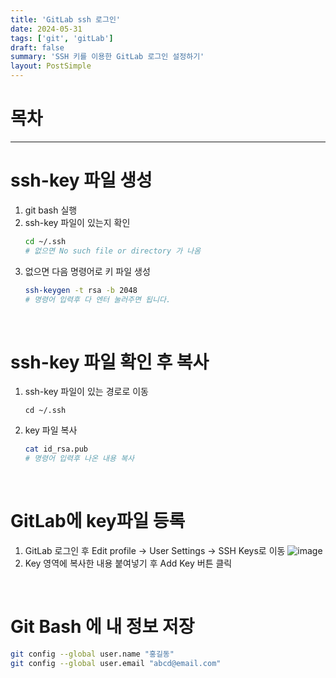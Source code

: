```yaml
---
title: 'GitLab ssh 로그인'
date: 2024-05-31
tags: ['git', 'gitLab']
draft: false
summary: 'SSH 키를 이용한 GitLab 로그인 설정하기'
layout: PostSimple
---
```


# 목차

<TOCInline toc={props.toc} exclude="목차"/>

---

# ssh-key 파일 생성
1. git bash 실행
2. ssh-key 파일이 있는지 확인
   ```bash
   cd ~/.ssh
   # 없으면 No such file or directory 가 나옴
   ```
3. 없으면 다음 명령어로 키 파일 생성
   ```bash
   ssh-keygen -t rsa -b 2048
   # 명령어 입력후 다 엔터 눌러주면 됩니다.
   ```
<br/>

# ssh-key 파일 확인 후 복사
1. ssh-key 파일이 있는 경로로 이동
   ```
   cd ~/.ssh
   ```
2. key 파일 복사
   ```bash
   cat id_rsa.pub
   # 명령어 입력후 나온 내용 복사
   ```
<br/>

# GitLab에 key파일 등록
1. GitLab 로그인 후 Edit profile -> User Settings -> SSH Keys로 이동
   ![image](https://github.com/sk4cks/ProgrammersSQL/assets/109573477/3ca01516-451a-4666-a5b6-d0fa19bf78b2)
2. Key 영역에 복사한 내용 붙여넣기 후 Add Key 버튼 클릭


<br/>

# Git Bash 에 내 정보 저장
```bash
git config --global user.name "홍길동"
git config --global user.email "abcd@email.com"
```